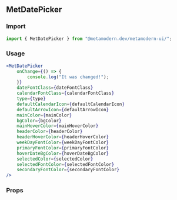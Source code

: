 <!--- MetDatePicker.stories.mdx -->


<Meta title="MDX/MetDatePicker" component={MetDatePicker} />

## MetDatePicker

### Import

```jsx
import { MetDatePicker } from "@metamodern.dev/metamodern-ui/";
```

### Usage

```jsx
<MetDatePicker
    onChange={() => {
        console.log("It was changed!");
    }}
    dateFontClass={dateFontClass}
    calendarFontClass={calendarFontClass}
    type={type}
    defaultCalendarIcon={defaultCalendarIcon}
    defaultArrowIcon={defaultArrowIcon}
    mainColor={mainColor}
    bgColor={bgColor}
    mainHoverColor={mainHoverColor}
    headerColor={headerColor}
    headerHoverColor={headerHoverColor}
    weekDayFontColor={weekDayFontColor}
    primaryFontColor={primaryFontColor}
    hoverDateBgColor={hoverDateBgColor}
    selectedColor={selectedColor}
    selectedFontColor={selectedFontColor}
    secondaryFontColor={secondaryFontColor}
/>
```

### Props

<ArgsTable of={MetDatePicker} />
